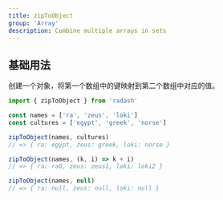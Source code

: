 ```yaml
---
title: zipToObject
group: 'Array'
description: Combine multiple arrays in sets
---
```


## 基础用法

创建一个对象，将第一个数组中的键映射到第二个数组中对应的值。

```ts
import { zipToObject } from 'radash'

const names = ['ra', 'zeus', 'loki']
const cultures = ['egypt', 'greek', 'norse']

zipToObject(names, cultures)
// => { ra: egypt, zeus: greek, loki: norse }

zipToObject(names, (k, i) => k + i)
// => { ra: ra0, zeus: zeus1, loki: loki2 }

zipToObject(names, null)
// => { ra: null, zeus: null, loki: null }
```
